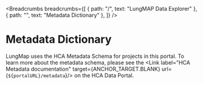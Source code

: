 <Breadcrumbs
  breadcrumbs={[
    { path: "/", text: "LungMAP Data Explorer" },
    { path: "", text: "Metadata Dictionary" },
  ]}
/>

# Metadata Dictionary

LungMap uses the HCA Metadata Schema for projects in this portal. To learn more about the metadata schema, please see the <Link label="HCA Metadata documentation" target={ANCHOR_TARGET.BLANK} url={`${portalURL}/metadata`}/> on the HCA Data Portal.
